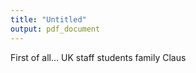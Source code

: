 ```yaml
---
title: "Untitled"
output: pdf_document
---
```


\begin{raggedleft}
{\bf Acknowledgments}
\end{raggedleft}

First of all...
UK
staff
students
family
Claus